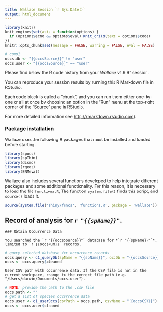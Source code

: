 ```yaml
---
title: Wallace Session `r Sys.Date()`
output: html_document
---
```


```r
library(knitr)
knit_engines$set(asis = function(options) {
  if (options$echo && options$eval) knit_child(text = options$code)
})
knitr::opts_chunk$set(message = FALSE, warning = FALSE, eval = FALSE)
```

```r
# comp1
occs.db <- "{{occsSource}}" != "user"
occs.user <- "{{occsSource}}" == "user"
```

Please find below the R code history from your *Wallace* v1.9.9* session. 

You can reproduce your session results by running this R Markdown file in RStudio. 

Each code block is called a "chunk", and you can run them either one-by-one or all at once by choosing an option in the "Run" menu at the top-right corner of the "Source" pane in RStudio. 

For more detailed information see <http://rmarkdown.rstudio.com>).

### Package installation

Wallace uses the following R packages that must be installed and loaded before starting.
```r
library(spocc)
library(spThin)
library(dismo)
library(rgeos)
library(ENMeval)
```

Wallace also includes several functions developed to help integrate different packages and some additional functionality. For this reason, it is necessary to load the file `functions.R`, The function `system.file()` finds this script, and `source()` loads it.

```r
source(system.file('shiny/funcs', 'functions.R', package = 'wallace'))
```

## Record of analysis for *`r "{{spName}}"`*.

```asis
### Obtain Occurrence Data
```

```asis
You searched the `r "{{occsSource}}"` database for *`r "{{spName}}"`*, limited to `r {{occsNum}}` records. 
```

```r
# query selected database for occurrence records
occs.query <- c1_queryDb(spName = "{{spName}}", occDb = "{{occsSource}}", occNum = {{occsNum}})
occs <- occs.query$cleaned
```

```asis
User CSV path with occurrence data. If the CSV file is not in the current workspace, change to the correct file path (e.g. "/Users/darwin/Documents/occs.user").
```

```r
# NOTE: provide the path to the .csv file
occs.path <- ""
# get a list of species occurrence data
occs.user <- c1_userOccs(csvPath = occs.path, csvName = "{{occsCSV}}")
occs <- occs.user$cleaned
```







